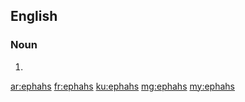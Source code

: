 ==English==

===Noun===
{{head|en|noun plural form}}

# {{plural of|ephah|lang=en}}

[[ar:ephahs]]
[[fr:ephahs]]
[[ku:ephahs]]
[[mg:ephahs]]
[[my:ephahs]]